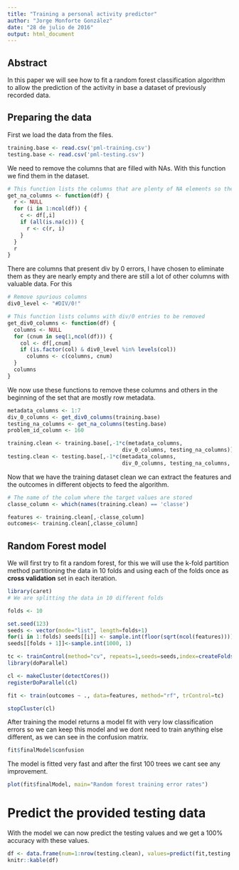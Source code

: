 ```yaml
---
title: "Training a personal activity predictor"
author: "Jorge Monforte González"
date: "28 de julio de 2016"
output: html_document
---
```


## Abstract
In this paper we will see how to fit a random forest classification algorithm to allow the prediction of the activity in base a dataset of previously recorded data.

## Preparing the data
First we load the data from the files.

```r

training.base <- read.csv('pml-training.csv')
testing.base <- read.csv('pml-testing.csv')

```

We need to remove the columns that are filled with NAs. 
With this function we find them in the dataset.

```r

# This function lists the columns that are plenty of NA elements so they can be removed
get_na_columns <- function(df) {
  r <- NULL
  for (i in 1:ncol(df)) {
    c <- df[,i]
    if (all(is.na(c))) {
      r <- c(r, i)
    }
  }
  r
}
```

There are columns that present div by 0 errors, I have chosen to eliminate them as they are nearly empty and there are still a lot of other columns with valuable data. For this 

```r
# Remove spurious columns
div0_level <- "#DIV/0!"

# This function lists columns with div/0 entries to be removed
get_div0_columns <- function(df) {
  columns <- NULL
  for (cnum in seq(1,ncol(df))) {
    col <- df[,cnum]
    if (is.factor(col) & div0_level %in% levels(col))
      columns <- c(columns, cnum)
  }
  columns
}
```

We now use these functions to remove these columns and others in the beginning of the set that are mostly row metadata.

```r
metadata_columns <- 1:7
div_0_columns <- get_div0_columns(training.base)
testing_na_columns <- get_na_columns(testing.base)
problem_id_column <- 160

training.clean <- training.base[,-1*c(metadata_columns, 
                                    div_0_columns, testing_na_columns)]
testing.clean <- testing.base[,-1*c(metadata_columns, 
                                    div_0_columns, testing_na_columns, problem_id_column)]

```

Now that we have the training dataset clean we can extract the features and the outcomes in different objects to feed the algorithm.

```r
# The name of the colum where the target values are stored
classe_column <- which(names(training.clean) == 'classe')

features <- training.clean[,-classe_column]
outcomes<- training.clean[,classe_column]
```


## Random Forest model
We will first try to fit a random forest, for this we will use the k-fold partition method partitioning the data in 10 folds and using each of the folds once as **cross validation** set in each iteration.


```r

library(caret)
# We are splitting the data in 10 different folds

folds <- 10

set.seed(123)
seeds <- vector(mode="list", length=folds+1)
for(i in 1:folds) seeds[[i]] <- sample.int(floor(sqrt(ncol(features))))
seeds[[folds + 1]]<-sample.int(1000, 1)

tc <- trainControl(method="cv", repeats=1,seeds=seeds,index=createFolds(outcomes,k=folds))
library(doParallel)

cl <- makeCluster(detectCores())
registerDoParallel(cl)

fit <- train(outcomes ~ ., data=features, method="rf", trControl=tc)

stopCluster(cl)
```

After training the model returns a model fit with very low classification errors so we can keep this model and we dont need to train anything else different, as we can see in the confusion matrix.

```r
fit$finalModel$confusion
```

The model is fitted very fast and after the first 100 trees we cant see any improvement.

```r
plot(fit$finalModel, main="Random forest training error rates")
```

# Predict the provided testing data

With the model we can now predict the testing values and we get a 100% accuracy with these values.

```r
df <- data.frame(num=1:nrow(testing.clean), values=predict(fit,testing.clean))
knitr::kable(df)
```